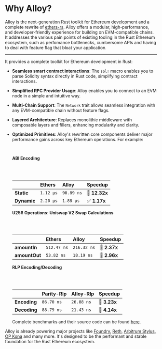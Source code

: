 # Why Alloy?

Alloy is the next-generation Rust toolkit for Ethereum development and a complete rewrite of [ethers-rs](https://www.gakonst.com/ethers-rs/getting-started/intro.html). Alloy offers a modular, high-performance, and developer-friendly experience for building on EVM-compatible chains.
It addresses the various pain points of existing tooling in the Rust Ethereum ecosystem, such as perfomance bottlenecks, cumbersome APIs and having to deal with feature flag that bloat your application.

---

It provides a complete toolkit for Ethereum development in Rust:

- **Seamless smart contract interactions**: The `sol!` macro enables you to parse Solidity syntax directly in Rust code, simplifying contract interactions.

- **Simplified RPC Provider Usage**: Alloy enables you to connect to an EVM node in a simple and intuitive way.

- **Multi-Chain Support**: The `Network` trait allows seamless integration with any EVM-compatible chain without feature flags.

- **Layered Architecture**: Replaces monolithic middleware with composable layers and fillers, enhancing modularity and clarity.

- **Optimized Primitives**: Alloy's rewritten core components deliver major performance gains across key Ethereum operations. For example:

  <br />

  **ABI Encoding**

  <br />
  <br />

  |             | Ethers    | Alloy      | Speedup       |
  | :---------- | :-------- | :--------- | :------------ |
  | **Static**  | `1.12 μs` | `90.89 ns` | 🚀 **12.32x** |
  | **Dynamic** | `2.20 μs` | `1.88 μs`  | ✅ **1.17x**  |

  **U256 Operations: Uniswap V2 Swap Calculations**

  <br />
  <br />

  |               | Ethers      | Alloy       | Speedup      |
  | :------------ | :---------- | :---------- | :----------- |
  | **amountIn**  | `512.47 ns` | `216.32 ns` | 🚀 **2.37x** |
  | **amountOut** | `53.82 ns`  | `18.19 ns`  | 🚀 **2.96x** |

  **RLP Encoding/Decoding**

  <br />
  <br />

  |              | Parity-Rlp | Alloy-Rlp  | Speedup      |
  | :----------- | :--------- | :--------- | :----------- |
  | **Encoding** | `86.70 ns` | `26.88 ns` | 🚀 **3.23x** |
  | **Decoding** | `88.79 ns` | `21.43 ns` | 🚀 **4.14x** |

  Complete benchmarks and their source code can be found [here](https://github.com/alloy-rs/examples/tree/main/benches).

Alloy is already powering major projects like [Foundry](https://github.com/foundry-rs/foundry), [Reth](https://github.com/paradigmxyz/reth), [Arbitrum Stylus](https://github.com/OffchainLabs/stylus-sdk-rs), [OP Kona](https://github.com/op-rs/kona) and many more. It's designed to be the performant and stable foundation for the Rust Ethereum ecosystem.
